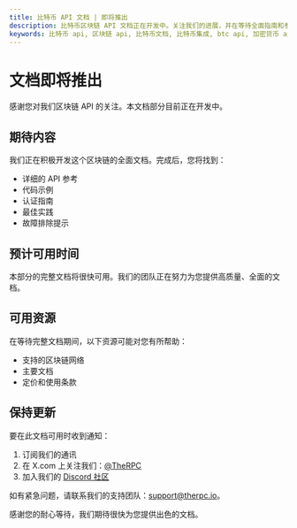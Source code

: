 ```yaml
---
title: 比特币 API 文档 | 即将推出
description: 比特币区块链 API 文档正在开发中。关注我们的进展，并在等待全面指南和参考资料时探索可用资源。
keywords: 比特币 api, 区块链 api, 比特币文档, 比特币集成, btc api, 加密货币 api, 比特币开发, 区块链开发, btc 文档
---
```


# 文档即将推出

感谢您对我们区块链 API 的关注。本文档部分目前正在开发中。

## 期待内容

我们正在积极开发这个区块链的全面文档。完成后，您将找到：

- 详细的 API 参考
- 代码示例
- 认证指南
- 最佳实践
- 故障排除提示

## 预计可用时间

本部分的完整文档将很快可用。我们的团队正在努力为您提供高质量、全面的文档。

## 可用资源

在等待完整文档期间，以下资源可能对您有所帮助：

- <Link to="/chains">支持的区块链网络</Link>
- <Link to="/docs">主要文档</Link>
- <Link to="/pricing">定价和使用条款</Link>

## 保持更新

要在此文档可用时收到通知：

1. 订阅我们的通讯
2. 在 X.com 上关注我们：<a href="https://x.com/therpcio" target="_blank" rel="noopener noreferrer">@TheRPC</a>
3. 加入我们的 <a href="https://discord.gg/yN7Shhx94G" target="_blank" rel="noopener noreferrer">Discord 社区</a>

如有紧急问题，请联系我们的支持团队：support@therpc.io。

感谢您的耐心等待，我们期待很快为您提供出色的文档。
